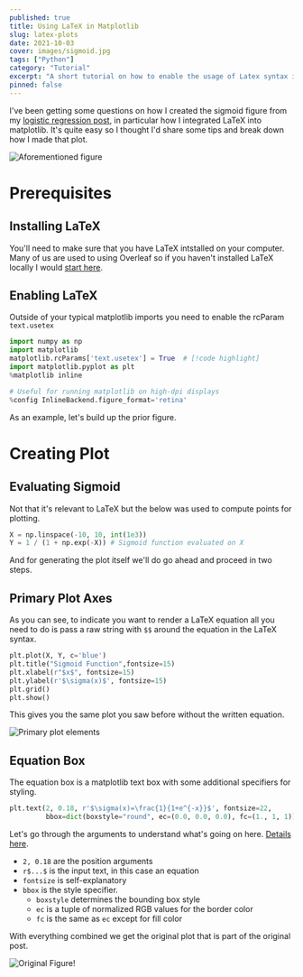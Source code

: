 ```yaml
---
published: true
title: Using LaTeX in Matplotlib
slug: latex-plots
date: 2021-10-03
cover: images/sigmoid.jpg
tags: ["Python"]
category: "Tutorial"
excerpt: "A short tutorial on how to enable the usage of Latex syntax in matplotlib."
pinned: false
---
```


I've been getting some questions on how I created the sigmoid figure from my [logistic regression post](/blog/logistic-regression-intro/), in particular how I integrated LaTeX into matplotlib. It's quite easy so I thought I'd share some tips and break down how I made that plot.

![Aforementioned figure](./images/sigmoid.jpg)

# Prerequisites

## Installing LaTeX

You'll need to make sure that you have LaTeX intstalled on your computer. Many of us are used to using Overleaf so if you haven't installed LaTeX locally I would [start here](https://www.latex-project.org/get/).

## Enabling LaTeX

Outside of your typical matplotlib imports you need to enable the rcParam `text.usetex`

```python highlight=3
import numpy as np
import matplotlib
matplotlib.rcParams['text.usetex'] = True  # [!code highlight]
import matplotlib.pyplot as plt
%matplotlib inline

# Useful for running matplotlib on high-dpi displays
%config InlineBackend.figure_format='retina'
```

As an example, let's build up the prior figure.

# Creating Plot

## Evaluating Sigmoid

Not that it's relevant to LaTeX but the below was used to compute points for plotting.

```python
X = np.linspace(-10, 10, int(1e3))
Y = 1 / (1 + np.exp(-X)) # Sigmoid function evaluated on X
```

And for generating the plot itself we'll do go ahead and proceed in two steps.

## Primary Plot Axes

As you can see, to indicate you want to render a LaTeX equation all you need to do is pass a raw string with `$$` around the equation in the LaTeX syntax.

```python
plt.plot(X, Y, c='blue')
plt.title("Sigmoid Function",fontsize=15)
plt.xlabel(r"$x$", fontsize=15)
plt.ylabel(r'$\sigma(x)$', fontsize=15)
plt.grid()
plt.show()
```

This gives you the same plot you saw before without the written equation.

![Primary plot elements](./images/sigmoid_core.jpg)

## Equation Box

The equation box is a matplotlib text box with some additional specifiers for styling.

```python
plt.text(2, 0.18, r'$\sigma(x)=\frac{1}{1+e^{-x}}$', fontsize=22,
         bbox=dict(boxstyle="round", ec=(0.0, 0.0, 0.0), fc=(1., 1, 1)))
```

Let's go through the arguments to understand what's going on here. [Details here](https://matplotlib.org/stable/api/_as_gen/matplotlib.pyplot.text.html).

- `2, 0.18` are the position arguments
- `r$...$` is the input text, in this case an equation
- `fontsize` is self-explanatory
- `bbox` is the style specifier.
  - `boxstyle` determines the bounding box style
  - `ec` is a tuple of normalized RGB values for the border color
  - `fc` is the same as `ec` except for fill color

With everything combined we get the original plot that is part of the original post.

![Original Figure!](./images/sigmoid.jpg)

